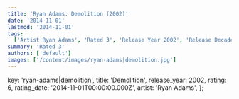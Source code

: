 ```yaml
---
title: 'Ryan Adams: Demolition (2002)'
date: '2014-11-01'
lastmod: '2014-11-01'
tags:
  ['Artist Ryan Adams', 'Rated 3', 'Release Year 2002', 'Release Decade 2000']
summary: 'Rated 3'
authors: ['default']
images: ['/content/images/ryan-adams|demolition.jpg']
---
```


  key: 'ryan-adams|demolition',
  title: 'Demolition',
  release_year: 2002,
  rating: 6,
  rating_date: '2014-11-01T00:00:00.000Z',
  artist: 'Ryan Adams',
};

<MusicRating data={data} />
